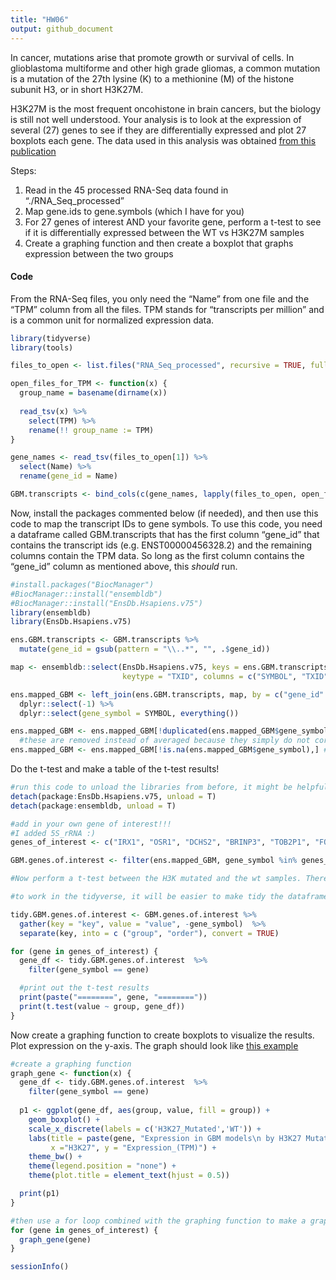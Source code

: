 ```yaml
---
title: "HW06"
output: github_document
---
```


In cancer, mutations arise that promote growth or survival of cells. In glioblastoma multiforme and other high grade gliomas, a common mutation is a mutation of the 27th lysine (K) to a methionine (M) of the histone subunit H3, or in short H3K27M. 

H3K27M is the most frequent oncohistone in brain cancers, but the biology is still not well understood. Your analysis is to look at the expression of several (27) genes to see if they are differentially expressed and plot 27 boxplots each gene. The data used in this analysis was obtained [from this publication](https://pubmed.ncbi.nlm.nih.gov/31085178/) 

Steps: 

  1. Read in the 45 processed RNA-Seq data found in "./RNA_Seq_processed"
  2. Map gene.ids to gene.symbols (which I have for you)
  3. For 27 genes of interest AND your favorite gene, perform a t-test to see if it is differentially expressed between the WT vs H3K27M samples
  4. Create a graphing function and then create a boxplot that graphs expression between the two groups
  

#### Code

From the RNA-Seq files, you only need the "Name" from one file and the "TPM" column from all the files. TPM stands for "transcripts per million" and is a common unit for normalized expression data. 

```r
library(tidyverse)
library(tools)

files_to_open <- list.files("RNA_Seq_processed", recursive = TRUE, full.names = TRUE)

open_files_for_TPM <- function(x) {
  group_name = basename(dirname(x))
  
  read_tsv(x) %>% 
    select(TPM) %>%
    rename(!! group_name := TPM)
}

gene_names <- read_tsv(files_to_open[1]) %>%
  select(Name) %>%
  rename(gene_id = Name)

GBM.transcripts <- bind_cols(c(gene_names, lapply(files_to_open, open_files_for_TPM)))
```

Now, install the packages commented below (if needed), and then use this code to map the transcript IDs to gene symbols. To use this code, you need a dataframe called GBM.transcripts that has the first column "gene_id" that contains the transcript ids (e.g. ENST00000456328.2) and the remaining columns contain the TPM data. So long as the first column contains the "gene_id" column as mentioned above, this *should* run. 

```r
#install.packages("BiocManager")
#BiocManager::install("ensembldb")
#BiocManager::install("EnsDb.Hsapiens.v75")
library(ensembldb)
library(EnsDb.Hsapiens.v75)

ens.GBM.transcripts <- GBM.transcripts %>% 
  mutate(gene_id = gsub(pattern = "\\..*", "", .$gene_id))

map <- ensembldb::select(EnsDb.Hsapiens.v75, keys = ens.GBM.transcripts$gene_id,
                         keytype = "TXID", columns = c("SYMBOL", "TXID"))

ens.mapped_GBM <- left_join(ens.GBM.transcripts, map, by = c("gene_id" = "TXID")) %>% 
  dplyr::select(-1) %>% 
  dplyr::select(gene_symbol = SYMBOL, everything())

ens.mapped_GBM <- ens.mapped_GBM[!duplicated(ens.mapped_GBM$gene_symbol),] #remove duplicated gene symbols
  #these are removed instead of averaged because they simply do not correlate particularly well. 
ens.mapped_GBM <- ens.mapped_GBM[!is.na(ens.mapped_GBM$gene_symbol),] #remove NA values
```

Do the t-test and make a table of the t-test results!

```r
#run this code to unload the libraries from before, it might be helpful because the select() function from dplyr might be hidden otherwise
detach(package:EnsDb.Hsapiens.v75, unload = T)
detach(package:ensembldb, unload = T)

#add in your own gene of interest!!! 
#I added 5S_rRNA :)
genes_of_interest <- c("IRX1", "OSR1", "DCHS2", "BRINP3", "TOB2P1", "FOXD1", "ZFPM2", "GLB1", "ALG5", "TRIM4", "ADARB2", "PCDHGA11", "IDH1", "EGFR", "MGMT", "TERT", "PTEN", "TP53", "RB1", "PTEN", "ATRX", "PDGFRA", "PIK3CA", "MICA", "CDKN2A", "EZH2", "BRD2", "5S_rRNA")

GBM.genes.of.interest <- filter(ens.mapped_GBM, gene_symbol %in% genes_of_interest)

#Now perform a t-test between the H3K mutated and the wt samples. There are many ways to do this actually, you can use a for loop or you could do the tidy alternative with broom(), but the for loop is probably the easiest

#to work in the tidyverse, it will be easier to make tidy the dataframe first

tidy.GBM.genes.of.interest <- GBM.genes.of.interest %>% 
  gather(key = "key", value = "value", -gene_symbol)  %>%
  separate(key, into = c ("group", "order"), convert = TRUE)

for (gene in genes_of_interest) {
  gene_df <- tidy.GBM.genes.of.interest  %>%
    filter(gene_symbol == gene)

  #print out the t-test results
  print(paste("========", gene, "========"))
  print(t.test(value ~ group, gene_df))
}
```

Now create a graphing function to create boxplots to visualize the results. Plot expression on the y-axis. The graph should look like [this example](IRX1_example.png)

```r
#create a graphing function
graph_gene <- function(x) {
  gene_df <- tidy.GBM.genes.of.interest  %>%
    filter(gene_symbol == gene)
  
  p1 <- ggplot(gene_df, aes(group, value, fill = group)) + 
    geom_boxplot() +
    scale_x_discrete(labels = c('H3K27_Mutated','WT')) +
    labs(title = paste(gene, "Expression in GBM models\n by H3K27 Mutated or WT Status"), 
         x ="H3K27", y = "Expression_(TPM)") +
    theme_bw() +
    theme(legend.position = "none") +
    theme(plot.title = element_text(hjust = 0.5))

  print(p1)
}

#then use a for loop combined with the graphing function to make a graph for all your genes of interest 
for (gene in genes_of_interest) {
  graph_gene(gene)
}
```


```r
sessionInfo()
```

